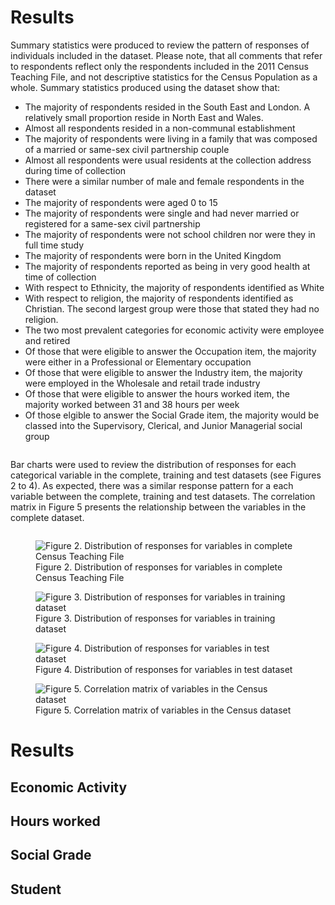 # Results
Summary statistics were produced to review the pattern of responses of individuals included in the dataset. Please note, that all comments that refer to respondents reflect only the respondents included in the 2011 Census Teaching File, and not descriptive statistics for the Census Population as a whole. Summary statistics produced using the dataset show that:  
  
- The majority of respondents resided in the South East and London. A relatively small proportion reside in North East and Wales.  
- Almost all respondents resided in a non-communal establishment  
- The majority of respondents were living in a family that was composed of a married or same-sex civil partnership couple  
- Almost all respondents were usual residents at the collection address during time of collection  
- There were a similar number of male and female respondents in the dataset  
- The majority of respondents were aged 0 to 15  
- The majority of respondents were single and had never married or registered for a same-sex civil partnership
- The majority of respondents were not school children nor were they in full time study
- The majority of respondents were born in the United Kingdom  
- The majority of respondents reported as being in very good health at time of collection
- With respect to Ethnicity, the majority of respondents identified as White  
- With respect to religion, the majority of respondents identified as Christian. The second largest group were those that stated they had no religion.  
- The two most prevalent categories for economic activity were employee and retired  
- Of those that were eligible to answer the Occupation item, the majority were either in a Professional or Elementary occupation
- Of those that were eligible to answer the Industry item, the majority were employed in the Wholesale and retail trade industry  
- Of those that were eligible to answer the hours worked item, the majority worked between 31 and 38 hours per week  
- Of those elgible to answer the Social Grade item, the majority would be classed into the Supervisory, Clerical, and Junior Managerial social group  

```r
```

Bar charts were used to review the distribution of responses for each categorical variable in the complete, training and test datasets (see Figures 2 to 4). As expected, there was a similar response pattern for a each variable between the complete, training and test datasets. The correlation matrix in Figure 5 presents the relationship between the variables in the complete dataset.    

```r
```

![Figure 2. Distribution of responses for variables in complete Census Teaching File](images/dist_all.png)

![Figure 3. Distribution of responses for variables in training dataset](images/dist_train.png)

![Figure 4. Distribution of responses for variables in test dataset](images/dist_test.png)

![Figure 5. Correlation matrix of variables in the Census dataset](images/corr_all.png)

<!-- ### Gradient descent -->
<!-- The weights for each variable in the model are constantly modified in order to minimse the variation not explained by the model. This is referred to as gradient descent.  -->

# Results

## Economic Activity


## Hours worked 


## Social Grade


## Student

